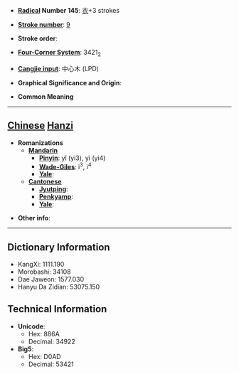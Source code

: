 * '''[[Wiktionary:Chinese radical index| Radical]] Number 145''': [[Wiktionary:Chinese radical index 衣|衣]]+3 strokes

* '''[[Wiktionary:Chinese total strokes index|Stroke number]]''': [[Wiktionary:Chinese total strokes index 9|9]]

* '''Stroke order''': 

* '''[[Wiktionary:Chinese four corner index|Four-Corner System]]''': 3421<sub>2</sub>

* '''[[Wiktionary:Chinese Cangjie index|Cangjie input]]''': 中心木 (LPD)

* '''Graphical Significance and Origin''': 

* '''Common Meaning'''

----

== [[Chinese]] [[Hanzi]] ==

* '''Romanizations'''
** '''[[Mandarin]]'''
*** '''[[Pinyin]]''': yǐ (yi3), yì (yi4)
*** '''[[Wade-Giles]]''': i<sup>3</sup>, i<sup>4</sup>
*** '''[[Yale]]''': 
** '''[[Cantonese]]'''
*** '''[[Jyutping]]''':
*** '''[[Penkyamp]]''': 
*** '''[[Yale]]''': 

* '''Other info''': 

----

== Dictionary Information ==

* KangXi: 1111.190
* Morobashi: 34108
* Dae Jaweon: 1577.030
* Hanyu Da Zidian: 53075.150

== Technical Information ==

* '''Unicode''':
** Hex: 886A
** Decimal: 34922
* '''Big5''':
** Hex: D0AD
** Decimal: 53421